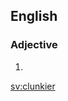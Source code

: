 ==English==

===Adjective===
{{head|en|adjective comparative form}}

# {{en-comparative of|clunky}}

[[sv:clunkier]]
